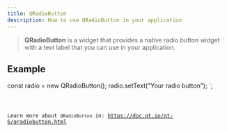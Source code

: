 ```yaml
---
title: QRadioButton
description: How to use QRadioButton in your application
---
```



> **QRadioButton** is a widget that provides a native radio button widget with a text label that you can use in your application.

## Example


const radio = new QRadioButton();
radio.setText("Your radio button");
`;

<Code code={qRadioButtonExample} title='example_radio.ts' lang='ts' />

Learn more about `QRadioButton` in: https://doc.qt.io/qt-6/qradiobutton.html